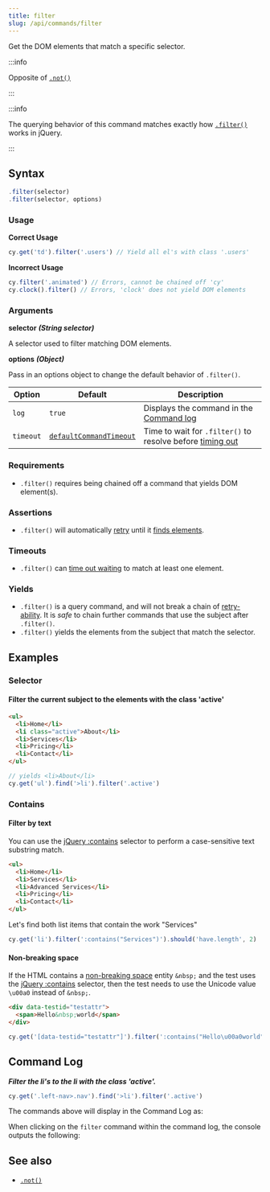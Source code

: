 ```yaml
---
title: filter
slug: /api/commands/filter
---
```


Get the DOM elements that match a specific selector.

:::info

Opposite of [`.not()`](/api/commands/not)

:::

:::info

The querying behavior of this command matches exactly how
[`.filter()`](http://api.jquery.com/filter) works in jQuery.

:::

## Syntax

```javascript
.filter(selector)
.filter(selector, options)
```

### Usage

**<Icon name="check-circle" color="green" /> Correct Usage**

```javascript
cy.get('td').filter('.users') // Yield all el's with class '.users'
```

**<Icon name="exclamation-triangle" color="red" /> Incorrect Usage**

```javascript
cy.filter('.animated') // Errors, cannot be chained off 'cy'
cy.clock().filter() // Errors, 'clock' does not yield DOM elements
```

### Arguments

**<Icon name="angle-right" /> selector** **_(String selector)_**

A selector used to filter matching DOM elements.

**<Icon name="angle-right" /> options** **_(Object)_**

Pass in an options object to change the default behavior of `.filter()`.

| Option    | Default                                                              | Description                                                                              |
| --------- | -------------------------------------------------------------------- | ---------------------------------------------------------------------------------------- |
| `log`     | `true`                                                               | Displays the command in the [Command log](/guides/core-concepts/cypress-app#Command-Log) |
| `timeout` | [`defaultCommandTimeout`](/guides/references/configuration#Timeouts) | Time to wait for `.filter()` to resolve before [timing out](#Timeouts)                   |

### Requirements [<Icon name="question-circle"/>](/guides/core-concepts/introduction-to-cypress#Chains-of-Commands)

- `.filter()` requires being chained off a command that yields DOM element(s).

### Assertions [<Icon name="question-circle"/>](/guides/core-concepts/introduction-to-cypress#Assertions)

- `.filter()` will automatically [retry](/guides/core-concepts/retry-ability)
  until it
  [finds elements](/guides/core-concepts/introduction-to-cypress#Default-Assertions).

### Timeouts [<Icon name="question-circle"/>](/guides/core-concepts/introduction-to-cypress#Timeouts)

- `.filter()` can
  [time out waiting](/guides/core-concepts/introduction-to-cypress#Default-Assertions)
  to match at least one element.

### Yields [<Icon name="question-circle"/>](/guides/core-concepts/introduction-to-cypress#Subject-Management)

- `.filter()` is a query command, and will not break a chain of
  [retry-ability](/guides/core-concepts/retry-ability#Commands-Queries-and-Assertions).
  It is _safe_ to chain further commands that use the subject after `.filter()`.
- `.filter()` yields the elements from the subject that match the selector.

## Examples

### Selector

#### Filter the current subject to the elements with the class 'active'

```html
<ul>
  <li>Home</li>
  <li class="active">About</li>
  <li>Services</li>
  <li>Pricing</li>
  <li>Contact</li>
</ul>
```

```javascript
// yields <li>About</li>
cy.get('ul').find('>li').filter('.active')
```

### Contains

#### Filter by text

You can use the [jQuery :contains](https://api.jquery.com/contains-selector/)
selector to perform a case-sensitive text substring match.

```html
<ul>
  <li>Home</li>
  <li>Services</li>
  <li>Advanced Services</li>
  <li>Pricing</li>
  <li>Contact</li>
</ul>
```

Let's find both list items that contain the work "Services"

```javascript
cy.get('li').filter(':contains("Services")').should('have.length', 2)
```

#### Non-breaking space

If the HTML contains a
[non-breaking space](https://en.wikipedia.org/wiki/Non-breaking_space) entity
`&nbsp;` and the test uses the
[jQuery :contains](https://api.jquery.com/contains-selector/) selector, then the
test needs to use the Unicode value `\u00a0` instead of `&nbsp;`.

```html
<div data-testid="testattr">
  <span>Hello&nbsp;world</span>
</div>
```

```javascript
cy.get('[data-testid="testattr"]').filter(':contains("Hello\u00a0world")')
```

## Command Log

**_Filter the li's to the li with the class 'active'._**

```javascript
cy.get('.left-nav>.nav').find('>li').filter('.active')
```

The commands above will display in the Command Log as:

<DocsImage
  src="/img/api/filter/filter-el-by-selector.png"
  alt="Command Log filter"
/>

When clicking on the `filter` command within the command log, the console
outputs the following:

<DocsImage
  src="/img/api/filter/console-shows-list-and-filtered-element.png"
  alt="console.log filter"
/>

## See also

- [`.not()`](/api/commands/not)
